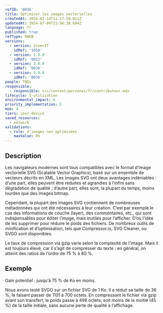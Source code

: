 ```yaml
---
refID: '0036'
title: Optimiser les images vectorielles
createdAt: 2024-02-14T11:17:50.011Z
updatedAt: 2024-07-04T21:36:38.694Z
language: fr
published: true
refType: RWEB
versions:
  - version: GreenIT
    idRef: '1050'
  - version: 2.0.0
    idRef: '0022'
  - version: 3.0.0
    idRef: '0036'
  - version: 4.0.0
    idRef: '0036'
people: TBDs
responsible:
  - responsible: src/content/personas/fr/contributeur.mdx
lifecycle: 5-utilization
environmental_impact: 4
priority_implementation: 5
moe: 4
tiers: user-device
saved_resources:
  - network
validations:
  - rule: d'images non optimisées
    maxValue: 0%
---
```


## Description

Les navigateurs modernes sont tous compatibles avec le format d’image vectorielle SVG (Scalable Vector Graphics),
basé sur un ensemble de vecteurs décrits en XML. Les images SVG ont deux avantages indéniables : d’une part,
elles peuvent être réduites et agrandies à l’infini sans dégradation de qualité ; d’autre part, elles sont,
la plupart du temps, moins lourdes que des images bitmap.

Cependant, la plupart des images SVG contiennent de nombreuses métadonnées qui ont été nécessaires à leur création.
C’est par exemple le cas des informations de couche (layer), des commentaires, etc., qui sont indispensables pour éditer l’image,
mais inutiles pour l’afficher. D’où l’idée de les supprimer pour réduire le poids des fichiers.
De nombreux outils de minification et d’optimisation, tels que Compressor.io, SVG Cleaner, ou SVGO sont disponibles.

Le taux de compression via gzip varie selon la complexité de l’image. Mais il est toujours élevé, car il s’agit de compresser du texte :
en général, on atteint des ratios de l’ordre de 75 % à 80 %.

## Exemple

Gain potentiel : jusqu’à 75 % de Ko en moins.

Nous avons testé SVGO sur un fichier SVG de 1 Ko. Il a réduit sa taille de 36 %, le faisant passer de 1101 à 700 octets. En compressant le fichier via gzip avant son transfert, le poids passe à 498 octets, soit moins de la moitié (45 %) de la taille initiale, sans aucune perte de qualité à l’affichage.
